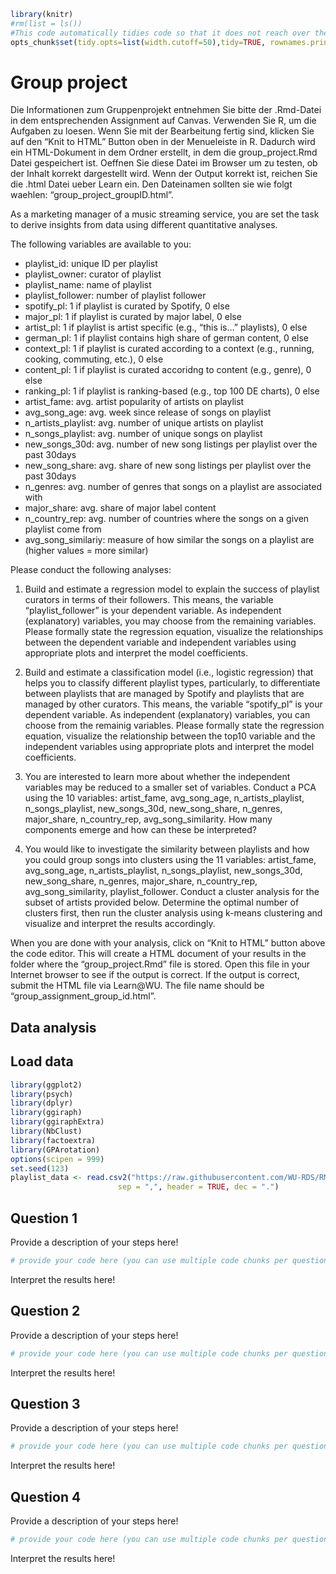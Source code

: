 

```r
library(knitr)
#rm(list = ls())
#This code automatically tidies code so that it does not reach over the page
opts_chunk$set(tidy.opts=list(width.cutoff=50),tidy=TRUE, rownames.print = FALSE, rows.print = 10)
```


# Group project

Die Informationen zum Gruppenprojekt entnehmen Sie bitte der .Rmd-Datei in dem entsprechenden Assignment auf Canvas. Verwenden Sie R, um die Aufgaben zu loesen. Wenn Sie mit der Bearbeitung fertig sind, klicken Sie auf den "Knit to HTML" Button oben in der Menueleiste in R. Dadurch wird ein HTML-Dokument in dem Ordner erstellt, in dem die group_project.Rmd Datei gespeichert ist. Oeffnen Sie diese Datei im Browser um zu testen, ob der Inhalt korrekt dargestellt wird. Wenn der Output korrekt ist, reichen Sie die .html Datei ueber Learn ein. Den Dateinamen sollten sie wie folgt waehlen: "group_project_groupID.html".

As a marketing manager of a music streaming service, you are set the task to derive insights from data using different quantitative analyses.   

The following variables are available to you:

- playlist_id: unique ID per playlist
- playlist_owner: curator of playlist
- playlist_name: name of playlist
- playlist_follower: number of playlist follower
- spotify_pl: 1 if playlist is curated by Spotify, 0 else
- major_pl: 1 if playlist is curated by major label, 0 else
- artist_pl: 1 if playlist is artist specific (e.g., "this is..." playlists), 0 else
- german_pl: 1 if playlist contains high share of german content, 0 else
- context_pl: 1 if playlist is curated according to a context (e.g., running, cooking, commuting, etc.), 0 else
- content_pl: 1 if playlist is curated accoridng to content (e.g., genre), 0 else
- ranking_pl: 1 if playlist is ranking-based (e.g., top 100 DE charts), 0 else
- artist_fame: avg. artist popularity of artists on playlist
- avg_song_age: avg. week since release of songs on playlist
- n_artists_playlist: avg. number of unique artists on playlist
- n_songs_playlist: avg. number of unique songs on playlist
- new_songs_30d: avg. number of new song listings per playlist over the past 30days
- new_song_share: avg. share of new song listings per playlist over the past 30days
- n_genres: avg. number of genres that songs on a playlist are associated with 
- major_share: avg. share of major label content
- n_country_rep: avg. number of countries where the songs on a given playlist come from  
- avg_song_similariy: measure of how similar the songs on a playlist are (higher values = more similar)

Please conduct the following analyses: 

1. Build and estimate a regression model to explain the success of playlist curators in terms of their followers. This means, the variable "playlist_follower" is your dependent variable. As independent (explanatory) variables, you may choose from the remaining variables. Please formally state the regression equation, visualize the relationships between the dependent variable and independent variables using appropriate plots and interpret the model coefficients.   

2. Build and estimate a classification model (i.e., logistic regression) that helps you to classify different playlist types, particularly, to differentiate between playlists that are managed by Spotify and playlists that are managed by other curators. This means, the variable "spotify_pl" is your dependent variable. As independent (explanatory) variables, you can choose from the remainig variables. Please formally state the regression equation, visualize the relationship between the top10 variable and the independent variables using appropriate plots and interpret the model coefficients.

3. You are interested to learn more about whether the independent variables  may be reduced to a smaller set of variables. Conduct a PCA using the 10 variables: artist_fame, avg_song_age, n_artists_playlist, n_songs_playlist, new_songs_30d, new_song_share, n_genres, major_share, n_country_rep, avg_song_similarity. How many components emerge and how can these be interpreted? 

4. You would like to investigate the similarity between playlists and how you could group songs into clusters using the 11 variables: artist_fame, avg_song_age, n_artists_playlist, n_songs_playlist, new_songs_30d, new_song_share, n_genres, major_share, n_country_rep, avg_song_similarity, playlist_follower. Conduct a cluster analysis for the subset of artists provided below. Determine the optimal number of clusters first, then run the cluster analysis using k-means clustering and visualize and interpret the results accordingly. 

When you are done with your analysis, click on "Knit to HTML" button above the code editor. This will create a HTML document of your results in the folder where the "group_project.Rmd" file is stored. Open this file in your Internet browser to see if the output is correct. If the output is correct, submit the HTML file via Learn\@WU. The file name should be "group_assignment_group_id.html".

## Data analysis

## Load data

```r
library(ggplot2)
library(psych)
library(dplyr)
library(ggiraph)
library(ggiraphExtra)
library(NbClust)
library(factoextra)
library(GPArotation)
options(scipen = 999)
set.seed(123)
playlist_data <- read.csv2("https://raw.githubusercontent.com/WU-RDS/RMA2023/main/data/rma_playlist_data.csv",
                        sep = ",", header = TRUE, dec = ".")
```

## Question 1

Provide a description of your steps here! 

```r
# provide your code here (you can use multiple code chunks per question if you like)
```

Interpret the results here!

## Question 2

Provide a description of your steps here!

```r
# provide your code here (you can use multiple code chunks per question if you like)
```

Interpret the results here!

## Question 3

Provide a description of your steps here!

```r
# provide your code here (you can use multiple code chunks per question if you like)
```

Interpret the results here!

## Question 4

Provide a description of your steps here! 
 
```r
# provide your code here (you can use multiple code chunks per question if you like)
```

Interpret the results here!
